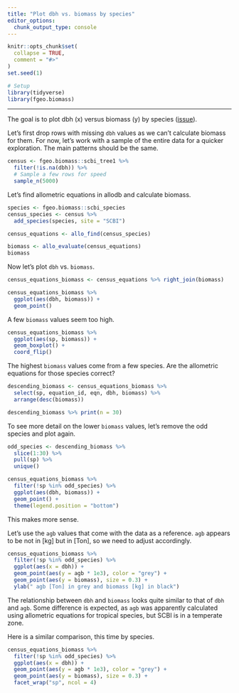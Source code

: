 ```yaml
---
title: "Plot dbh vs. biomass by species"
editor_options: 
  chunk_output_type: console
---
```


```r
knitr::opts_chunk$set(
  collapse = TRUE,
  comment = "#>"
)
set.seed(1)
```

```r
# Setup
library(tidyverse)
library(fgeo.biomass)
```

---

The goal is to plot dbh (x) versus biomass (y) by species ([issue](https://github.com/forestgeo/allodb/issues/73)). 

Let's first drop rows with missing `dbh` values as we can't calculate biomass for them. For now, let's work with a sample of the entire data for a quicker exploration. The main patterns should be the same.

```r
census <- fgeo.biomass::scbi_tree1 %>% 
  filter(!is.na(dbh)) %>% 
  # Sample a few rows for speed
  sample_n(5000)
```

Let's find allometric equations in allodb and calculate biomass.

```r
species <- fgeo.biomass::scbi_species
census_species <- census %>% 
  add_species(species, site = "SCBI")

census_equations <- allo_find(census_species)

biomass <- allo_evaluate(census_equations)
biomass
```

Now let's plot `dbh` vs. `biomass`.

```r
census_equations_biomass <- census_equations %>% right_join(biomass)

census_equations_biomass %>% 
  ggplot(aes(dbh, biomass)) + 
  geom_point()
```

A few `biomass` values seem too high.

```r
census_equations_biomass %>% 
  ggplot(aes(sp, biomass)) +
  geom_boxplot() +
  coord_flip()
```

The highest `biomass` values come from a few species. Are the allometric equations for those species correct?

```r
descending_biomass <- census_equations_biomass %>% 
  select(sp, equation_id, eqn, dbh, biomass) %>% 
  arrange(desc(biomass))

descending_biomass %>% print(n = 30)
```

To see more detail on the lower `biomass` values, let's remove the odd species and plot again.

```r
odd_species <- descending_biomass %>% 
  slice(1:30) %>% 
  pull(sp) %>% 
  unique()

census_equations_biomass %>% 
  filter(!sp %in% odd_species) %>% 
  ggplot(aes(dbh, biomass)) +
  geom_point() +
  theme(legend.position = "bottom")
```

This makes more sense. 

Let's use the `agb` values that come with the data as a reference. `agb` appears to be not in [kg] but in [Ton], so we need to adjust accordingly. 

```r
census_equations_biomass %>% 
  filter(!sp %in% odd_species) %>% 
  ggplot(aes(x = dbh)) +
  geom_point(aes(y = agb * 1e3), color = "grey") +
  geom_point(aes(y = biomass), size = 0.3) +
  ylab(" agb [Ton] in grey and biomass [kg] in black")
```


The relationship between `dbh` and `biomass` looks quite similar to that of `dbh` and `agb`. Some difference is expected, as `agb` was apparently calculated using allometric equations for tropical species, but SCBI is in a temperate zone.

Here is a similar comparison, this time by species.

```r
census_equations_biomass %>% 
  filter(!sp %in% odd_species) %>% 
  ggplot(aes(x = dbh)) +
  geom_point(aes(y = agb * 1e3), color = "grey") +
  geom_point(aes(y = biomass), size = 0.3) +
  facet_wrap("sp", ncol = 4)
```

